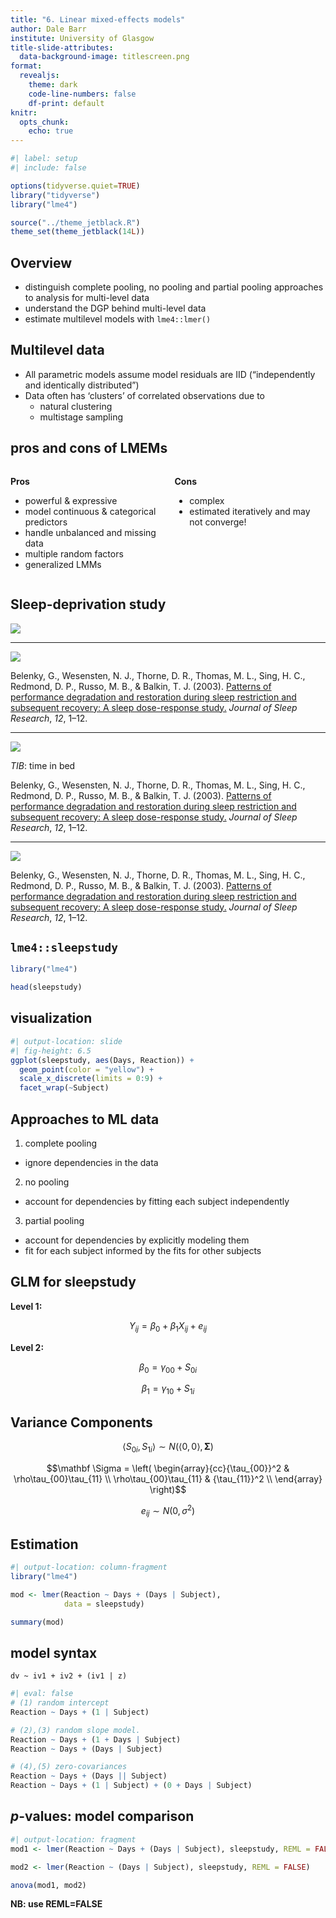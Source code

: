 ```yaml
---
title: "6. Linear mixed-effects models"
author: Dale Barr
institute: University of Glasgow
title-slide-attributes:
  data-background-image: titlescreen.png
format: 
  revealjs:
    theme: dark
    code-line-numbers: false
    df-print: default
knitr:
  opts_chunk:
    echo: true
---
```


```r
#| label: setup
#| include: false

options(tidyverse.quiet=TRUE)
library("tidyverse")
library("lme4")

source("../theme_jetblack.R")
theme_set(theme_jetblack(14L))
```

## Overview

- distinguish complete pooling, no pooling and partial pooling
  approaches to analysis for multi-level data
- understand the DGP behind multi-level data
- estimate multilevel models with `lme4::lmer()`


## Multilevel data

- All parametric models assume model residuals are IID ("independently and identically distributed")
- Data often has 'clusters' of correlated observations due to
  - natural clustering
  - multistage sampling

## pros and cons of LMEMs

:::: {.columns}

::: {.column width="50%"}

**Pros**

- powerful & expressive
- model continuous & categorical predictors
- handle unbalanced and missing data
- multiple random factors
- generalized LMMs

:::

::: {.column width="50%"}

**Cons**

- complex
- estimated iteratively and may not converge!
:::

::::

## Sleep-deprivation study

::: {.r-stack}
![](img/sleepstudy_article.png)
:::

---

::: {.r-stack}
![](img/belenky_summary.png)
:::

::: aside
Belenky, G., Wesensten, N. J., Thorne, D. R., Thomas, M. L., Sing, H. C., Redmond, D. P., Russo, M. B., & Balkin, T. J. (2003). [Patterns of performance degradation and restoration during sleep restriction and subsequent recovery: A sleep dose-response study.](https://doi.org/10.1046/j.1365-2869.2003.00337.x) *Journal of Sleep Research*, *12*, 1–12.
:::

---

::: {.r-stack}
![](img/sleepstudy_design.png)
:::

::: aside
*TIB*: time in bed

Belenky, G., Wesensten, N. J., Thorne, D. R., Thomas, M. L., Sing, H. C., Redmond, D. P., Russo, M. B., & Balkin, T. J. (2003). [Patterns of performance degradation and restoration during sleep restriction and subsequent recovery: A sleep dose-response study.](https://doi.org/10.1046/j.1365-2869.2003.00337.x) *Journal of Sleep Research*, *12*, 1–12.
:::

---

::: {.r-stack}
![](img/psychomotor_vigilance_test.png)
:::

::: aside
Belenky, G., Wesensten, N. J., Thorne, D. R., Thomas, M. L., Sing, H. C., Redmond, D. P., Russo, M. B., & Balkin, T. J. (2003). [Patterns of performance degradation and restoration during sleep restriction and subsequent recovery: A sleep dose-response study.](https://doi.org/10.1046/j.1365-2869.2003.00337.x) *Journal of Sleep Research*, *12*, 1–12.
:::

## `lme4::sleepstudy`

```r
library("lme4")

head(sleepstudy)
```

## visualization

```r
#| output-location: slide
#| fig-height: 6.5
ggplot(sleepstudy, aes(Days, Reaction)) + 
  geom_point(color = "yellow") +
  scale_x_discrete(limits = 0:9) +
  facet_wrap(~Subject)
```

## Approaches to ML data

1. complete pooling
  - ignore dependencies in the data
2. no pooling
  - account for dependencies by fitting each subject independently
3. partial pooling
  - account for dependencies by explicitly modeling them
  - fit for each subject informed by the fits for other subjects

## {background-iframe="https://rstudio-connect.psy.gla.ac.uk/multilevel/"}

## GLM for sleepstudy

::: {.r-stack}
**Level 1:**
:::

$$Y_{ij} = \beta_0 + \beta_1 X_{ij} + e_{ij}$$

::: {.r-stack}
**Level 2:**
:::

$$\beta_0 = \gamma_{00} + S_{0i}$$

$$\beta_1 = \gamma_{10} + S_{1i}$$

## Variance Components

$$ \left< S_{0i}, S_{1i} \right> \sim N(\left< 0, 0 \right>, \mathbf{\Sigma}) $$

$$\mathbf \Sigma = \left( \begin{array}{cc}{\tau_{00}}^2 & \rho\tau_{00}\tau_{11} \\ \rho\tau_{00}\tau_{11} & {\tau_{11}}^2 \\ \end{array} \right)$$

$$e_{ij} \sim N(0, \sigma^2)$$

## Estimation {.smaller}

```r
#| output-location: column-fragment
library("lme4")

mod <- lmer(Reaction ~ Days + (Days | Subject), 
            data = sleepstudy)

summary(mod)
```

## model syntax

::: {.r-stack}
`dv ~ iv1 + iv2 + (iv1 | z)`
:::

```r
#| eval: false
# (1) random intercept
Reaction ~ Days + (1 | Subject)

# (2),(3) random slope model.
Reaction ~ Days + (1 + Days | Subject)
Reaction ~ Days + (Days | Subject)

# (4),(5) zero-covariances
Reaction ~ Days + (Days || Subject)
Reaction ~ Days + (1 | Subject) + (0 + Days | Subject) 
```

## $p$-values: model comparison

```r
#| output-location: fragment
mod1 <- lmer(Reaction ~ Days + (Days | Subject), sleepstudy, REML = FALSE)

mod2 <- lmer(Reaction ~ (Days | Subject), sleepstudy, REML = FALSE)

anova(mod1, mod2)
```

::: aside
**NB: use REML=FALSE**
:::